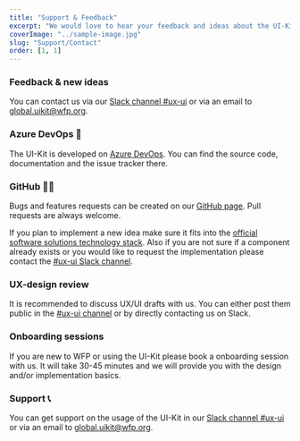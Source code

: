 ```yaml
---
title: "Support & Feedback"
excerpt: "We would love to hear your feedback and ideas about the UI-Kit."
coverImage: "../sample-image.jpg"
slug: "Support/Contact"
order: [1, 1]
---
```


### Feedback & new ideas

You can contact us via our [Slack channel #ux-ui](https://wfp.slack.com/archives/C53A4FMFG) or via an email to [global.uikit@wfp.org](mailto:global.uikit@wfp.org).

### Azure DevOps 🚀

The UI-Kit is developed on [Azure DevOps](https://dev.azure.com/worldfoodprogramme/Design%20System). You can find the source code, documentation and the issue tracker there.

### GitHub 👩‍💻

Bugs and features requests can be created on our [GitHub page](https://github.com/wfp/ui). Pull requests are always welcome.

If you plan to implement a new idea make sure it fits into the [official software solutions technology stack](https://newgo.wfp.org/documents/software-solutions-technology-stack).
Also if you are not sure if a component already exists or you would like to request the implementation please contact the [#ux-ui Slack channel](https://wfp.slack.com/archives/C53A4FMFG).

### UX-design review

It is recommended to discuss UX/UI drafts with us. You can either post them public in the [#ux-ui channel](https://wfp.slack.com/archives/C53A4FMFG) or by directly contacting us on Slack.

### Onboarding sessions

If you are new to WFP or using the UI-Kit please book a onboarding session with us. It will take 30-45 minutes and we will provide you with the design and/or implementation basics.

### Support 📞

You can get support on the usage of the UI-Kit in our [Slack channel #ux-ui](https://wfp.slack.com/archives/C53A4FMFG) or via an email to [global.uikit@wfp.org](mailto:global.uikit@wfp.org).
